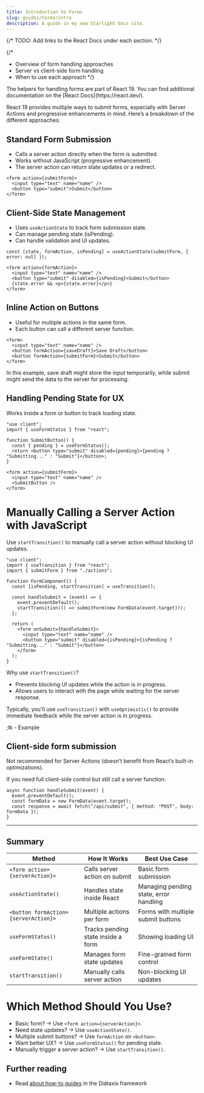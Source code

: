 ```yaml
---
title: Introduction to Forms
slug: guides/forms/intro
description: A guide in my new Starlight docs site.
---
```


{/* TODO: Add links to the React Docs under each section. */}

{/*
- Overview of form handling approaches
- Server vs client-side form handling
- When to use each approach
*/}


<Aside type="note" title="React 19">
  The helpers for handling forms are part of React 19. You can find additional documentation on the [React Docs](https://react.dev/).
</Aside>

React 19 provides multiple ways to submit forms, especially with Server Actions and progressive enhancements in mind. Here’s a breakdown of the different approaches:

## Standard Form Submission

- Calls a server action directly when the form is submitted.
- Works without JavaScript (progressive enhancement).
- The server action can return state updates or a redirect.

```tsx
<form action={submitForm}>
  <input type="text" name="name" />
  <button type="submit">Submit</button>
</form>
```

## Client-Side State Management

- Uses `useActionState` to track form submission state.
- Can manage pending state (isPending).
- Can handle validation and UI updates.

```tsx
const [state, formAction, isPending] = useActionState(submitForm, { error: null });

<form action={formAction}>
  <input type="text" name="name" />
  <button type="submit" disabled={isPending}>Submit</button>
  {state.error && <p>{state.error}</p>}
</form>
```

## Inline Action on Buttons

- Useful for multiple actions in the same form.
- Each button can call a different server function.

```tsx
<form>
  <input type="text" name="name" />
  <button formAction={saveDraft}>Save Draft</button>
  <button formAction={submitForm}>Submit</button>
</form>
```

In this example, save draft might store the input temporarily, while submit might send the data to the server for processing.

## Handling Pending State for UX

Works inside a form or button to track loading state.

```tsx
"use client";
import { useFormStatus } from "react";

function SubmitButton() {
  const { pending } = useFormStatus();
  return <button type="submit" disabled={pending}>{pending ? "Submitting..." : "Submit"}</button>;
}

<form action={submitForm}>
  <input type="text" name="name" />
  <SubmitButton />
</form>
```





# Manually Calling a Server Action with JavaScript

Use `startTransition()` to manually call a server action without blocking UI updates.

```tsx
"use client";
import { useTransition } from "react";
import { submitForm } from "./actions";

function FormComponent() {
  const [isPending, startTransition] = useTransition();

  const handleSubmit = (event) => {
    event.preventDefault();
    startTransition(() => submitForm(new FormData(event.target)));
  };

  return (
    <form onSubmit={handleSubmit}>
      <input type="text" name="name" />
      <button type="submit" disabled={isPending}>{isPending ? "Submitting..." : "Submit"}</button>
    </form>
  );
}
```

Why use `startTransition()`?
- Prevents blocking UI updates while the action is in progress.
- Allows users to interact with the page while waiting for the server response.

Typically, you'll use `useTransition()` with `useOptimistic()` to provide immediate feedback while the server action is in progress.

;tk - Example

## Client-side form submission

<Aside type="danger" title="Note">
  Not recommended for Server Actions (doesn’t benefit from React’s built-in optimizations).
</Aside>

If you need full client-side control but still call a server function:

```tsx
async function handleSubmit(event) {
  event.preventDefault();
  const formData = new FormData(event.target);
  const response = await fetch("/api/submit", { method: "POST", body: formData });
}
```

---

## Summary

| **Method** | **How It Works** |	**Best Use Case** |
| --- | --- | --- |
| `<form action={serverAction}>` | Calls server action on submit | Basic form submission |
| `useActionState()` | Handles state inside React | Managing pending state, error handling |
| `<button formAction={serverAction}>` | Multiple actions per form | Forms with multiple submit buttons |
| `useFormStatus()` | Tracks pending state inside a form | Showing loading UI |
| `useFormState()` | Manages form state updates | Fine-grained form control |
| `startTransition()` | Manually calls server action | Non-blocking UI updates |

# Which Method Should You Use?
- Basic form? → Use `<form action={serverAction}>`.
- Need state updates? → Use `useActionState()`.
- Multiple submit buttons? → Use `formAction` on `<button>`.
- Want better UX? → Use `useFormStatus()` for pending state.
- Manually trigger a server action? → Use `startTransition()`.


## Further reading

- Read [about how-to guides](https://diataxis.fr/how-to-guides/) in the Diátaxis framework
